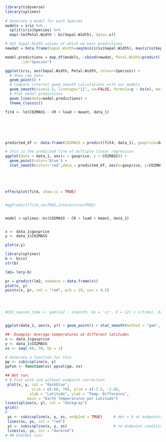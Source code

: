 


```r
library(tidyverse)
library(splines)  
  
# Generate a model for each Species
models = iris %>% 
  split(iris$Species) %>% 
  map(~lm(Petal.Width ~ bs(Sepal.Width), data=.x))
```

```r
# Get Sepal.Width values at which we want predictions
newdat = data.frame(Sepal.Width=seq(min(iris$Sepal.Width), max(iris$Sepal.Width), length=20)) 

model.predictions = map_df(models, ~cbind(newdat, Petal.Width=predict(.x, newdat)),
       .id="Species") 

ggplot(iris, aes(Sepal.Width, Petal.Width, colour=Species)) +
  # Show raw data
  geom_point() +
  # Compare internal geom_smooth calculations with our models
  geom_smooth(size=1.5, linetype="11", se=FALSE, formula=y ~ bs(x), method="lm") +
  # Plot model predictions
  geom_line(data=model.predictions) +
  theme_classic()
```

```r



fit4 <- lm(CO2MASS ~ CR + load + meant, data_1)






predicted_df <- data.frame(CO2MASS = predict(fit4, data_1), gasprice=data_1$gasprice)

# this is the predicted line of multiple linear regression
ggplot(data = data_1, aes(x = gasprice, y = CO2MASS)) + 
  geom_point(color='blue') +
  stat_smooth(color='red',data = predicted_df, aes(x=gasprice, y=CO2MASS))





effectplot(fit4, show.ci = TRUE)


#ggPredict(fit4,se=TRUE,interactive=TRUE)


model <-splines::bs(CO2MASS ~ CR + load + meant, data_1)


x <- data_1$gasprice
y <- data_1$CO2MASS

plot(x,y)

library(splines)
b <- bs(x)
str(b)

lm2= lm(y~b)

pr = predict(lm2, newdata = data.frame(x))
plot(x, y)
points(x, pr, col = "red", pch = 19, cex = 0.5)




#CO2_season_time <- gam(co2 ~ s(month, bs = 'cc', k = 12) + s(time), data = CO2, method = "REML")


ggplot(data_1, aes(x, y)) + geom_point() + stat_smooth(method = "gam", formula = y ~s(x))

```







```r
##  Example: Average temperatures at different latitudes
x <- data_1$gasprice
y <- data_1$CO2MASS
xs <- seq(-60, 70, by = 1)

# Generate a function for this
pp <- cubicspline(x, y)
ppfun <- function(xs) ppval(pp, xs)

## Not run: 
# # Plot with and without endpoint correction
 plot(x, y, col = "darkblue",
            xlim = c(-60, 70), ylim = c(-3.5, -2.8),
           xlab = "Latitude", ylab = "Temp. Difference",
          main = "Earth Temperatures per Latitude")
lines(spline(x, y), col = "darkgray")
grid()
# 
 ys <- cubicspline(x, y, xs, endp2nd = TRUE)     # der = 0 at endpoints
 lines(xs, ys, col = "red")
 ys <- cubicspline(x, y, xs)                     # no endpoint condition
 lines(xs, ys, col = "darkred")
# ## End(Not run)
```




















